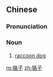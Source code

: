 ==Chinese==
{{zh-forms}}

===Pronunciation===
{{zh-pron
|m=háozi
|cat=n
}}

===Noun===
{{zh-noun}}

# [[raccoon dog]] {{zh-mw|m:隻}}

{{zh-cat|Canids}}

[[ro:貉子]]
[[zh:貉子]]